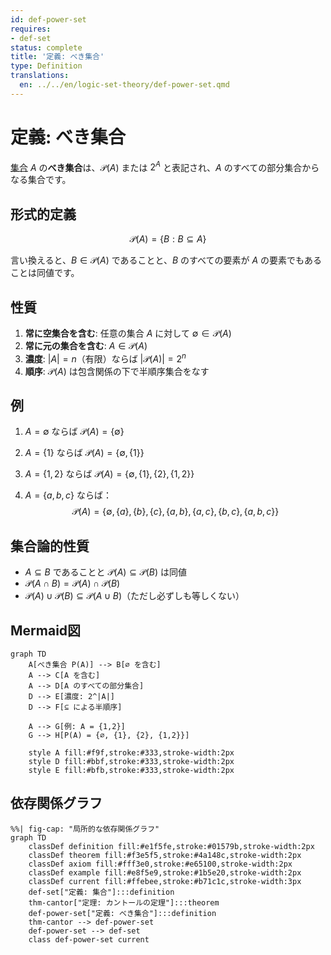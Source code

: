 ```yaml
---
id: def-power-set
requires:
- def-set
status: complete
title: '定義: べき集合'
type: Definition
translations:
  en: ../../en/logic-set-theory/def-power-set.qmd
---
```


# 定義: べき集合 {#def-power-set}

[集合](def-set.qmd) $A$ の**べき集合**は、$\mathcal{P}(A)$ または $2^A$ と表記され、$A$ のすべての部分集合からなる集合です。

## 形式的定義

$$\mathcal{P}(A) = \{B : B \subseteq A\}$$

言い換えると、$B \in \mathcal{P}(A)$ であることと、$B$ のすべての要素が $A$ の要素でもあることは同値です。

## 性質

1. **常に空集合を含む**: 任意の集合 $A$ に対して $\emptyset \in \mathcal{P}(A)$
2. **常に元の集合を含む**: $A \in \mathcal{P}(A)$
3. **濃度**: $|A| = n$（有限）ならば $|\mathcal{P}(A)| = 2^n$
4. **順序**: $\mathcal{P}(A)$ は包含関係の下で半順序集合をなす

## 例

1. $A = \emptyset$ ならば $\mathcal{P}(A) = \{\emptyset\}$

2. $A = \{1\}$ ならば $\mathcal{P}(A) = \{\emptyset, \{1\}\}$

3. $A = \{1, 2\}$ ならば $\mathcal{P}(A) = \{\emptyset, \{1\}, \{2\}, \{1, 2\}\}$

4. $A = \{a, b, c\}$ ならば：
   $$\mathcal{P}(A) = \{\emptyset, \{a\}, \{b\}, \{c\}, \{a,b\}, \{a,c\}, \{b,c\}, \{a,b,c\}\}$$

## 集合論的性質

- $A \subseteq B$ であることと $\mathcal{P}(A) \subseteq \mathcal{P}(B)$ は同値
- $\mathcal{P}(A \cap B) = \mathcal{P}(A) \cap \mathcal{P}(B)$
- $\mathcal{P}(A) \cup \mathcal{P}(B) \subseteq \mathcal{P}(A \cup B)$（ただし必ずしも等しくない）

## Mermaid図

```mermaid
graph TD
    A[べき集合 P(A)] --> B[∅ を含む]
    A --> C[A を含む]
    A --> D[A のすべての部分集合]
    D --> E[濃度: 2^|A|]
    D --> F[⊆ による半順序]

    A --> G[例: A = {1,2}]
    G --> H[P(A) = {∅, {1}, {2}, {1,2}}]

    style A fill:#f9f,stroke:#333,stroke-width:2px
    style D fill:#bbf,stroke:#333,stroke-width:2px
    style E fill:#bfb,stroke:#333,stroke-width:2px
```

## 依存関係グラフ

```mermaid
%%| fig-cap: "局所的な依存関係グラフ"
graph TD
    classDef definition fill:#e1f5fe,stroke:#01579b,stroke-width:2px
    classDef theorem fill:#f3e5f5,stroke:#4a148c,stroke-width:2px
    classDef axiom fill:#fff3e0,stroke:#e65100,stroke-width:2px
    classDef example fill:#e8f5e9,stroke:#1b5e20,stroke-width:2px
    classDef current fill:#ffebee,stroke:#b71c1c,stroke-width:3px
    def-set["定義: 集合"]:::definition
    thm-cantor["定理: カントールの定理"]:::theorem
    def-power-set["定義: べき集合"]:::definition
    thm-cantor --> def-power-set
    def-power-set --> def-set
    class def-power-set current
```
